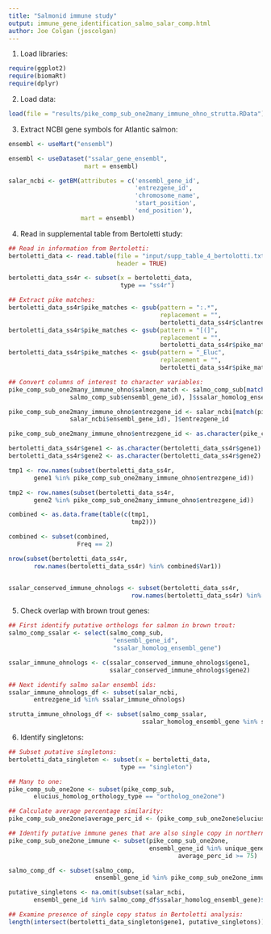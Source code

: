 ```yaml
--- 
title: "Salmonid immune study"
output: immune_gene_identification_salmo_salar_comp.html
author: Joe Colgan (joscolgan)
---
```


1. Load libraries:

```r
require(ggplot2)
require(biomaRt)
require(dplyr)
```

2. Load data:

```r
load(file = "results/pike_comp_sub_one2many_immune_ohno_strutta.RData")
```

3. Extract NCBI gene symbols for Atlantic salmon:

```r
ensembl <- useMart("ensembl")

ensembl <- useDataset("ssalar_gene_ensembl",
                     mart = ensembl)

salar_ncbi <- getBM(attributes = c('ensembl_gene_id',
                                   'entrezgene_id',
                                   'chromosome_name',
                                   'start_position',
                                   'end_position'),
                    mart = ensembl)
```

4. Read in supplemental table from Bertoletti study:

```r
## Read in information from Bertoletti:
bertoletti_data <- read.table(file = "input/supp_table_4_bertolotti.txt",
                              header = TRUE)

bertoletti_data_ss4r <- subset(x = bertoletti_data,
                               type == "ss4r")

## Extract pike matches:
bertoletti_data_ss4r$pike_matches <- gsub(pattern = ":.*",
                                          replacement = "",
                                          bertoletti_data_ss4r$clantree)
bertoletti_data_ss4r$pike_matches <- gsub(pattern = "[(]",
                                          replacement = "",
                                          bertoletti_data_ss4r$pike_matches)
bertoletti_data_ss4r$pike_matches <- gsub(pattern = "_Eluc",
                                          replacement = "",
                                          bertoletti_data_ss4r$pike_matches)

## Convert columns of interest to character variables:
pike_comp_sub_one2many_immune_ohno$salmon_match <- salmo_comp_sub[match(pike_comp_sub_one2many_immune_ohno$ensembl_gene_id,
                 salmo_comp_sub$ensembl_gene_id), ]$ssalar_homolog_ensembl_gene

pike_comp_sub_one2many_immune_ohno$entrezgene_id <- salar_ncbi[match(pike_comp_sub_one2many_immune_ohno$salmon_match,
                 salar_ncbi$ensembl_gene_id), ]$entrezgene_id

pike_comp_sub_one2many_immune_ohno$entrezgene_id <- as.character(pike_comp_sub_one2many_immune_ohno$entrezgene_id)

bertoletti_data_ss4r$gene1 <- as.character(bertoletti_data_ss4r$gene1)
bertoletti_data_ss4r$gene2 <- as.character(bertoletti_data_ss4r$gene2)

tmp1 <- row.names(subset(bertoletti_data_ss4r,
       gene1 %in% pike_comp_sub_one2many_immune_ohno$entrezgene_id))

tmp2 <- row.names(subset(bertoletti_data_ss4r,
       gene2 %in% pike_comp_sub_one2many_immune_ohno$entrezgene_id))

combined <- as.data.frame(table(c(tmp1,
                                  tmp2)))

combined <- subset(combined,
                   Freq == 2)

nrow(subset(bertoletti_data_ss4r,
       row.names(bertoletti_data_ss4r) %in% combined$Var1))


ssalar_conserved_immune_ohnologs <- subset(bertoletti_data_ss4r,
                                  row.names(bertoletti_data_ss4r) %in% combined$Var1)
```

5. Check overlap with brown trout genes:

```r
## First identify putative orthologs for salmon in brown trout:
salmo_comp_ssalar <- select(salmo_comp_sub,
                             "ensembl_gene_id",
                             "ssalar_homolog_ensembl_gene")

ssalar_immune_ohnologs <- c(ssalar_conserved_immune_ohnologs$gene1,
                            ssalar_conserved_immune_ohnologs$gene2)

## Next identify salmo salar ensembl ids:
ssalar_immune_ohnologs_df <- subset(salar_ncbi,
       entrezgene_id %in% ssalar_immune_ohnologs)

strutta_immune_ohnologs_df <- subset(salmo_comp_ssalar,
                                     ssalar_homolog_ensembl_gene %in% ssalar_immune_ohnologs_df$ensembl_gene_id)$ensembl_gene_id
```

6. Identify singletons:

```r
## Subset putative singletons:
bertoletti_data_singleton <- subset(x = bertoletti_data,
                               type == "singleton")

## Many to one:
pike_comp_sub_one2one <- subset(pike_comp_sub,
       elucius_homolog_orthology_type == "ortholog_one2one")

## Calculate average percentage similarity:     
pike_comp_sub_one2one$average_perc_id <- (pike_comp_sub_one2one$elucius_homolog_perc_id + pike_comp_sub_one2one$elucius_homolog_perc_id_r1) / 2

## Identify putative immune genes that are also single copy in northern pike:
pike_comp_sub_one2one_immune <- subset(pike_comp_sub_one2one,
                                       ensembl_gene_id %in% unique_gene_list &
                                               average_perc_id >= 75)

salmo_comp_df <- subset(salmo_comp,
                        ensembl_gene_id %in% pike_comp_sub_one2one_immune$ensembl_gene_id)

putative_singletons <- na.omit(subset(salar_ncbi,
       ensembl_gene_id %in% salmo_comp_df$ssalar_homolog_ensembl_gene)$entrezgene_id)

## Examine presence of single copy status in Bertoletti analysis:
length(intersect(bertoletti_data_singleton$gene1, putative_singletons))
```


